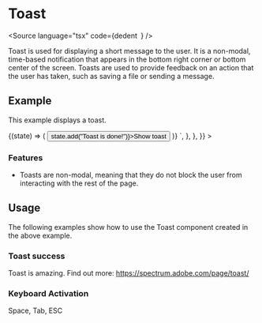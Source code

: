 
<Meta title="Navigation/Toast" component={Toast} />

# Toast

<Source
  language="tsx"
  code={dedent`
  `}
/>

Toast is used for displaying a short message to the user. It is a non-modal, time-based notification that appears in the bottom right corner or bottom center of the screen. Toasts are used to provide feedback on an action that the user has taken, such as saving a file or sending a message.

## Example

This example displays a toast.

<Preview>
  <Story
    name="a) Toast Provider"
    args={{}}
    parameters={{
      docs: {
        source: {
          code: dedent`
    <ToastProvider>
      {(state) => (
        <button onClick={() => state.add("Toast is done!")}>Show toast</button>
      )}
    </ToastProvider>`,
        },
      },
    }}
  >
    <ToastProviderExample />
  </Story>
</Preview>

<Source language="tsx" id="data-tabs--a-basic-tabs" />

### Features

- Toasts are non-modal, meaning that they do not block the user from interacting with the rest of the page.

## Usage

The following examples show how to use the Toast component created in the above example.

### Toast success

Toast is amazing. Find out more: https://spectrum.adobe.com/page/toast/

### Keyboard Activation

Space, Tab, ESC
